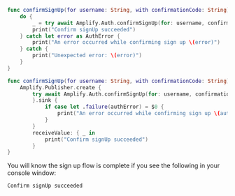 <BlockSwitcher>

<Block name="Async/Await">

```swift
func confirmSignUp(for username: String, with confirmationCode: String) async {
    do {
        _ = try await Amplify.Auth.confirmSignUp(for: username, confirmationCode: confirmationCode)
        print("Confirm signUp succeeded")
    } catch let error as AuthError {
        print("An error occurred while confirming sign up \(error)")
    } catch {
        print("Unexpected error: \(error)")
    }
}
```

</Block>

<Block name="Combine">

```swift
func confirmSignUp(for username: String, with confirmationCode: String) -> AnyCancellable {
    Amplify.Publisher.create {
        try await Amplify.Auth.confirmSignUp(for: username, confirmationCode: confirmationCode)
        }.sink {
            if case let .failure(authError) = $0 {
                print("An error occurred while confirming sign up \(authError)")
            }
        }
        receiveValue: { _ in
            print("Confirm signUp succeeded")
        }
}
```

</Block>

</BlockSwitcher>

You will know the sign up flow is complete if you see the following in your console window:

```console
Confirm signUp succeeded
```

